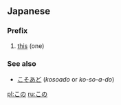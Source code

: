 ==Japanese==
{{Japanese demonstratives}}
===Prefix===
{{ja-pos|h|prefix|kanji=此ノ|rom=kono}}

# [[this]] (one)

===See also===
*[[こそあど]] (''kosoado'' or ''ko-so-a-do'')

[[pl:この]]
[[ru:この]]
